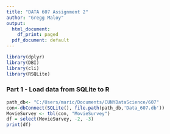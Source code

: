 ---
title: "DATA 607 Assignment 2"
author: "Gregg Maloy"
output:
  html_document:
    df_print: paged
  pdf_document: default
---


```{r load packages, include=FALSE}
library(dplyr)
library(DBI)
library(cli)
library(RSQLite)
```
### Part 1 - Load data from SQLite to R
```{r load data}
path_db<- "C:/Users/maric/Documents/CUNYDataScience/607"
con<-dbConnect(SQLite(), file.path(path_db,'Data_607.db'))
MovieSurvey <- tbl(con, "MovieSurvey")
df = select(MovieSurvey, -2, -3)
print(df)
```

